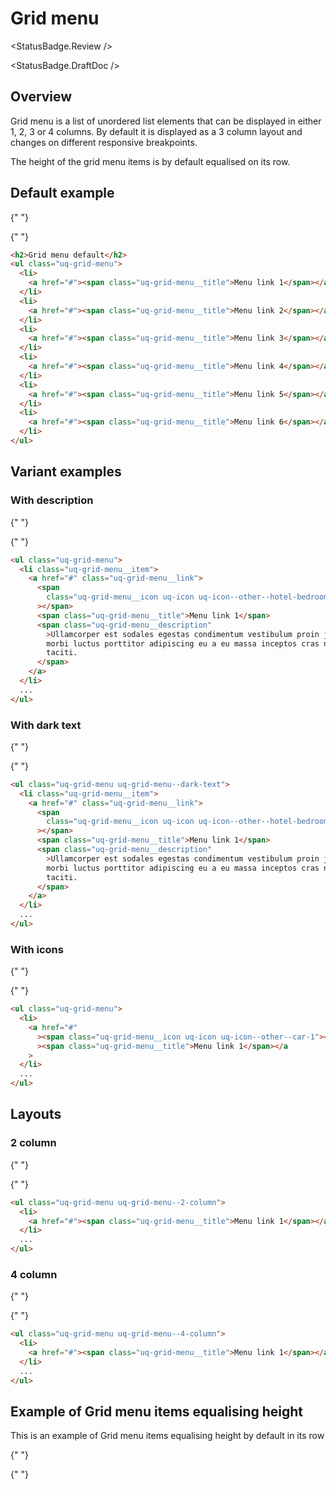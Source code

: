 
<Meta of={GridMenuStories} />

# Grid menu

<StatusBadge.Review />

<StatusBadge.DraftDoc />

## Overview

Grid menu is a list of unordered list elements that can be displayed in either 1, 2, 3 or 4 columns.
By default it is displayed as a 3 column layout and changes on different responsive breakpoints.

The height of the grid menu items is by default equalised on its row.

## Default example

{" "}

<Story of={GridMenuStories.gridMenuDefault} />{" "}

```html
<h2>Grid menu default</h2>
<ul class="uq-grid-menu">
  <li>
    <a href="#"><span class="uq-grid-menu__title">Menu link 1</span></a>
  </li>
  <li>
    <a href="#"><span class="uq-grid-menu__title">Menu link 2</span></a>
  </li>
  <li>
    <a href="#"><span class="uq-grid-menu__title">Menu link 3</span></a>
  </li>
  <li>
    <a href="#"><span class="uq-grid-menu__title">Menu link 4</span></a>
  </li>
  <li>
    <a href="#"><span class="uq-grid-menu__title">Menu link 5</span></a>
  </li>
  <li>
    <a href="#"><span class="uq-grid-menu__title">Menu link 6</span></a>
  </li>
</ul>
```

## Variant examples

### With description

{" "}

<Story of={GridMenuStories.gridMenuDescription} />{" "}

```html
<ul class="uq-grid-menu">
  <li class="uq-grid-menu__item">
    <a href="#" class="uq-grid-menu__link">
      <span
        class="uq-grid-menu__icon uq-icon uq-icon--other--hotel-bedroom-1"
      ></span>
      <span class="uq-grid-menu__title">Menu link 1</span>
      <span class="uq-grid-menu__description"
        >Ullamcorper est sodales egestas condimentum vestibulum proin justo
        morbi luctus porttitor adipiscing eu a eu massa inceptos cras non tempus
        taciti.
      </span>
    </a>
  </li>
  ...
</ul>
```

### With dark text

{" "}

<Story of={GridMenuStories.gridMenuDarkText} />{" "}

```html
<ul class="uq-grid-menu uq-grid-menu--dark-text">
  <li class="uq-grid-menu__item">
    <a href="#" class="uq-grid-menu__link">
      <span
        class="uq-grid-menu__icon uq-icon uq-icon--other--hotel-bedroom-1"
      ></span>
      <span class="uq-grid-menu__title">Menu link 1</span>
      <span class="uq-grid-menu__description"
        >Ullamcorper est sodales egestas condimentum vestibulum proin justo
        morbi luctus porttitor adipiscing eu a eu massa inceptos cras non tempus
        taciti.
      </span>
    </a>
  </li>
  ...
</ul>
```

### With icons

{" "}

<Story of={GridMenuStories.gridMenuIcons} />{" "}

```html
<ul class="uq-grid-menu">
  <li>
    <a href="#"
      ><span class="uq-grid-menu__icon uq-icon uq-icon--other--car-1"></span
      ><span class="uq-grid-menu__title">Menu link 1</span></a
    >
  </li>
  ...
</ul>
```

## Layouts

### 2 column

{" "}

<Story of={GridMenuStories.gridMenu2Column} />{" "}

```html
<ul class="uq-grid-menu uq-grid-menu--2-column">
  <li>
    <a href="#"><span class="uq-grid-menu__title">Menu link 1</span></a>
  </li>
  ...
</ul>
```

### 4 column

{" "}

<Story of={GridMenuStories.gridMenu4Column} />{" "}

```html
<ul class="uq-grid-menu uq-grid-menu--4-column">
  <li>
    <a href="#"><span class="uq-grid-menu__title">Menu link 1</span></a>
  </li>
  ...
</ul>
```

## Example of Grid menu items equalising height

This is an example of Grid menu items equalising height by default in its row

{" "}

<Story of={GridMenuStories.gridMenuEqualisedHeight} />{" "}
